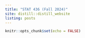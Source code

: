 ```yaml
---
title: "STAT 436 (Fall 2024)"
site: distill::distill_website
listing: posts
---
```


```r
knitr::opts_chunk$set(echo = FALSE)
```
